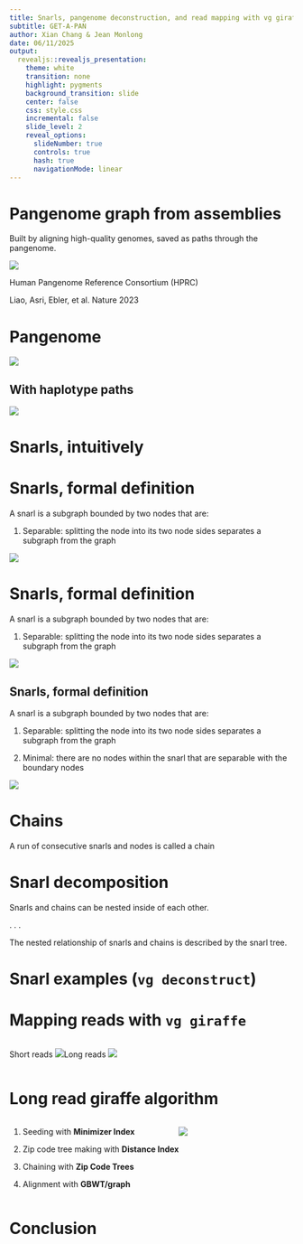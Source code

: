 ```yaml
---
title: Snarls, pangenome deconstruction, and read mapping with vg giraffe
subtitle: GET-A-PAN
author: Xian Chang & Jean Monlong
date: 06/11/2025
output:
  revealjs::revealjs_presentation:
    theme: white
    transition: none
    highlight: pygments
    background_transition: slide
    center: false
    css: style.css
    incremental: false
    slide_level: 2
    reveal_options:
      slideNumber: true
      controls: true
      hash: true
      navigationMode: linear
---
```


# Pangenome graph from assemblies

Built by aligning high-quality genomes, saved as paths through the pangenome.

![](imgs/hprc-tubemap.jpeg){.half_wide_img .shadow_img}

Human Pangenome Reference Consortium (HPRC)

<div class="cite">
Liao, Asri, Ebler, et al. Nature 2023
</div>

# Pangenome

![](imgs/pangenome-cartoon-nopaths.svg)

## With haplotype paths

![](imgs/pangenome-cartoon.svg)

# Snarls, intuitively

# Snarls, formal definition

A snarl is a subgraph bounded by two nodes that are: 

(1) Separable: splitting the node into its two node sides separates a subgraph from the graph

![](imgs/snarls-1.jpeg){.half_wide_img .shadow_img}

# Snarls, formal definition

A snarl is a subgraph bounded by two nodes that are: 

(1) Separable: splitting the node into its two node sides separates a subgraph from the graph

![](imgs/snarls-2.jpeg){.half_wide_img .shadow_img}

## Snarls, formal definition

A snarl is a subgraph bounded by two nodes that are: 

(1) Separable: splitting the node into its two node sides separates a subgraph from the graph

(2) Minimal: there are no nodes within the snarl that are separable with the boundary nodes 

![](imgs/snarls-3.jpeg){.half_wide_img .shadow_img}

# Chains

A run of consecutive snarls and nodes is called a chain

# Snarl decomposition

Snarls and chains can be nested inside of each other.

. . .

The nested relationship of snarls and chains is described by the snarl tree.


# Snarl examples (`vg deconstruct`)


# Mapping reads with `vg giraffe`


<!-- Make two columns like in https://bookdown.org/yihui/rmarkdown-cookbook/multi-column.html -->


:::: {style="display: flex;"}

::: {}
Short reads
![](imgs/sr-giraffe-paper.jpeg){.half_wide_img .shadow_img}
:::

::: {}
Long reads
![](imgs/lr-giraffe-paper.jpeg){.half_wide_img .shadow_img}
:::

::::

# Long read giraffe algorithm

:::: {style="display: flex;"}

::: {}

1. Seeding with **Minimizer Index**

2. Zip code tree making with **Distance Index**

3. Chaining with **Zip Code Trees**

4. Alignment with **GBWT/graph**

:::

::: {}


![](imgs/alignment.jpeg){.half_wide_img .shadow_img}

:::

::::

# Conclusion



